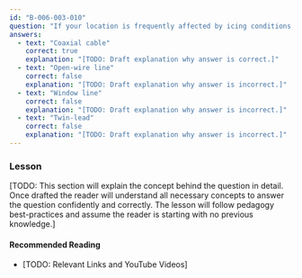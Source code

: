 ```yaml
---
id: "B-006-003-010"
question: "If your location is frequently affected by icing conditions, which type of transmission line would be the most suitable?"
answers:
  - text: "Coaxial cable"
    correct: true
    explanation: "[TODO: Draft explanation why answer is correct.]"
  - text: "Open-wire line"
    correct: false
    explanation: "[TODO: Draft explanation why answer is incorrect.]"
  - text: "Window line"
    correct: false
    explanation: "[TODO: Draft explanation why answer is incorrect.]"
  - text: "Twin-lead"
    correct: false
    explanation: "[TODO: Draft explanation why answer is incorrect.]"
---
```


### Lesson

[TODO: This section will explain the concept behind the question in detail. Once drafted the reader will understand all necessary concepts to answer the question confidently and correctly. The lesson will follow pedagogy best-practices and assume the reader is starting with no previous knowledge.]

#### Recommended Reading

- [TODO: Relevant Links and YouTube Videos]
